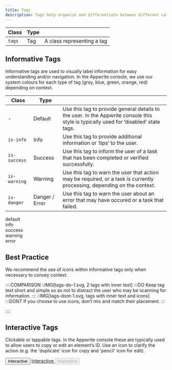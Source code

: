 ```yaml
---
title: Tags
description: Tags help organize and differentiate between different categories of content. In the Appwrite console, tags may be interactive or static (informative).
---
```


| Class  | Type |                            |
| ------ | ---- | -------------------------- |
| `tags` | Tag  | A class representing a tag |

## Informative Tags

Informative tags are used to visually label information for easy understanding and/or navigation. In the Appwrite console, we use our system colours for each type of tag (gray, blue, green, orange, red) depending on context.

| Class        | Type           |                                                                                                                                      |
| ------------ | -------------- | ------------------------------------------------------------------------------------------------------------------------------------ |
| -            | Default        | Use this tag to provide general details to the user. In the Appwrite console this style is typically used for ‘disabled’ state tags. |
| `is-info`    | Info           | Use this tag to provide additional information or ‘tips’ to the user.                                                                |
| `is-success` | Success        | Use this tag to inform the user of a task that has been completed or verified successfully.                                          |
| `is-warning` | Warning        | Use this tag to warn the user that action may be required, or a task is currently processing, depending on the context.              |
| `is-danger`  | Danger / Error | Use this tag to warn the user about an error that may have occured or a task that failed.                                            |

<Preview center>
<div class="tag">
    <span class="icon-info" aria-hidden="true"></span>
    <span class="text">default</span>
</div>
<div class="tag is-info">
    <span class="icon-info" aria-hidden="true"></span>
    <span class="text">info</span>
</div>
<div class="tag is-success">
    <span class="icon-check-circle" aria-hidden="true"></span>
    <span class="text">success</span>
</div>
<div class="tag is-warning">
  <span class="icon-exclamation" aria-hidden="true"></span>
  <span class="text">warning</span>
</div>
<div class="tag is-danger">
  <span class="icon-exclamation-circle" aria-hidden="true"></span>
  <span class="text">error</span>
</div>

</Preview>

## Best Practice

We recommend the use of icons within informative tags only when necessary to convey context.

::::COMPARISON
::IMG[tags-do-1.svg, 2 tags with inner text]
:::DO
Keep tag text short and simple so as not to distract the user who may be scanning for information.
:::
::IMG[tags-dont-1.svg, tags with inner text and icons]
:::DONT
If you choose to use icons, don’t mix and match their placement.
:::

::::

## Interactive Tags

Clickable or tappable tags. In the Appwrite console these are typically used to allow users to copy or edit an element’s ID. Use an icon to clarify the action (e.g. the 'duplicate' icon for copy and 'pencil' icon for edit).

<Preview center>
  <button class="tag">
    <span class="icon-duplicate" aria-hidden="true"></span>
    <span class="text">Interactive</span>
  </button>
  <a href="#" class="tag is-selected">
    <span class="icon-duplicate" aria-hidden="true"></span>
    <span class="text">Interactive</span>
  </a>
<button class="tag" disabled>
  <span class="icon-duplicate" aria-hidden="true"></span>
  <span class="text">Interactive</span>
</button>

</Preview>

